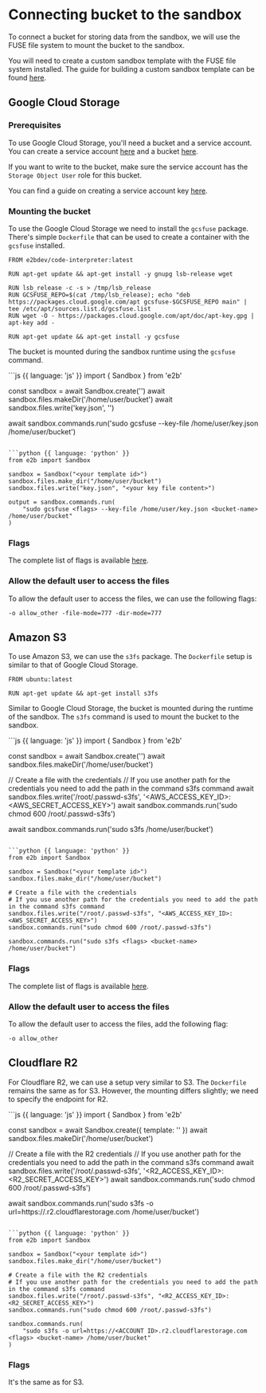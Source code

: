 # Connecting bucket to the sandbox

To connect a bucket for storing data from the sandbox, we will use the FUSE file system to mount the bucket to the sandbox.

You will need to create a custom sandbox template with the FUSE file system installed. The guide for building a custom sandbox template can be found [here](/docs/sandbox-template).

## Google Cloud Storage
### Prerequisites

To use Google Cloud Storage, you'll need a bucket and a service account. You can create a service account [here](https://console.cloud.google.com/iam-admin/serviceaccounts) and a bucket [here](https://console.cloud.google.com/storage).

If you want to write to the bucket, make sure the service account has the `Storage Object User` role for this bucket.

You can find a guide on creating a service account key [here](https://cloud.google.com/iam/docs/keys-create-delete#iam-service-account-keys-create-console).

### Mounting the bucket

To use the Google Cloud Storage we need to install the `gcsfuse` package. There's simple `Dockerfile` that can be used to create a container with the `gcsfuse` installed.

```docker
FROM e2bdev/code-interpreter:latest

RUN apt-get update && apt-get install -y gnupg lsb-release wget

RUN lsb_release -c -s > /tmp/lsb_release
RUN GCSFUSE_REPO=$(cat /tmp/lsb_release); echo "deb https://packages.cloud.google.com/apt gcsfuse-$GCSFUSE_REPO main" | tee /etc/apt/sources.list.d/gcsfuse.list
RUN wget -O - https://packages.cloud.google.com/apt/doc/apt-key.gpg | apt-key add -

RUN apt-get update && apt-get install -y gcsfuse

```

The bucket is mounted during the sandbox runtime using the `gcsfuse` command.

<CodeGroup isRunnable={false}>
```js {{ language: 'js' }}
import { Sandbox } from 'e2b'

const sandbox = await Sandbox.create('<your template id>')
await sandbox.files.makeDir('/home/user/bucket')
await sandbox.files.write('key.json', '<your service account key>')

await sandbox.commands.run('sudo gcsfuse <flags> --key-file /home/user/key.json <bucket-name> /home/user/bucket')
```

```python {{ language: 'python' }}
from e2b import Sandbox

sandbox = Sandbox("<your template id>")
sandbox.files.make_dir("/home/user/bucket")
sandbox.files.write("key.json", "<your key file content>")

output = sandbox.commands.run(
    "sudo gcsfuse <flags> --key-file /home/user/key.json <bucket-name> /home/user/bucket"
)
```
</CodeGroup>

### Flags

The complete list of flags is available [here](https://cloud.google.com/storage/docs/gcsfuse-cli#options).

### Allow the default user to access the files

To allow the default user to access the files, we can use the following flags:

```
-o allow_other -file-mode=777 -dir-mode=777
```

## Amazon S3

To use Amazon S3, we can use the `s3fs` package. The `Dockerfile` setup is similar to that of Google Cloud Storage.

```docker
FROM ubuntu:latest

RUN apt-get update && apt-get install s3fs
```

Similar to Google Cloud Storage, the bucket is mounted during the runtime of the sandbox. The `s3fs` command is used to mount the bucket to the sandbox.

<CodeGroup isRunnable={false}>
```js {{ language: 'js' }}
import { Sandbox } from 'e2b'

const sandbox = await Sandbox.create('<your template id>')
await sandbox.files.makeDir('/home/user/bucket')

// Create a file with the credentials
// If you use another path for the credentials you need to add the path in the command s3fs command
await sandbox.files.write('/root/.passwd-s3fs', '<AWS_ACCESS_KEY_ID>:<AWS_SECRET_ACCESS_KEY>')
await sandbox.commands.run('sudo chmod 600 /root/.passwd-s3fs')

await sandbox.commands.run('sudo s3fs <flags> <bucket-name> /home/user/bucket')
```

```python {{ language: 'python' }}
from e2b import Sandbox

sandbox = Sandbox("<your template id>")
sandbox.files.make_dir("/home/user/bucket")

# Create a file with the credentials
# If you use another path for the credentials you need to add the path in the command s3fs command
sandbox.files.write("/root/.passwd-s3fs", "<AWS_ACCESS_KEY_ID>:<AWS_SECRET_ACCESS_KEY>")
sandbox.commands.run("sudo chmod 600 /root/.passwd-s3fs")

sandbox.commands.run("sudo s3fs <flags> <bucket-name> /home/user/bucket")
```
</CodeGroup>

### Flags

The complete list of flags is available [here](https://manpages.ubuntu.com/manpages/xenial/man1/s3fs.1.html).

### Allow the default user to access the files

To allow the default user to access the files, add the following flag:

```
-o allow_other
```

## Cloudflare R2

For Cloudflare R2, we can use a setup very similar to S3. The `Dockerfile` remains the same as for S3. However, the mounting differs slightly; we need to specify the endpoint for R2.

<CodeGroup isRunnable={false}>
```js {{ language: 'js' }}
import { Sandbox } from 'e2b'

const sandbox = await Sandbox.create({ template: '<your template id>' })
await sandbox.files.makeDir('/home/user/bucket')

// Create a file with the R2 credentials
// If you use another path for the credentials you need to add the path in the command s3fs command
await sandbox.files.write('/root/.passwd-s3fs', '<R2_ACCESS_KEY_ID>:<R2_SECRET_ACCESS_KEY>')
await sandbox.commands.run('sudo chmod 600 /root/.passwd-s3fs')

await sandbox.commands.run('sudo s3fs -o url=https://<ACCOUNT ID>.r2.cloudflarestorage.com <flags> <bucket-name> /home/user/bucket')
```

```python {{ language: 'python' }}
from e2b import Sandbox

sandbox = Sandbox("<your template id>")
sandbox.files.make_dir("/home/user/bucket")

# Create a file with the R2 credentials
# If you use another path for the credentials you need to add the path in the command s3fs command
sandbox.files.write("/root/.passwd-s3fs", "<R2_ACCESS_KEY_ID>:<R2_SECRET_ACCESS_KEY>")
sandbox.commands.run("sudo chmod 600 /root/.passwd-s3fs")

sandbox.commands.run(
    "sudo s3fs -o url=https://<ACCOUNT ID>.r2.cloudflarestorage.com <flags> <bucket-name> /home/user/bucket"
)
```
</CodeGroup>

### Flags

It's the same as for S3.
